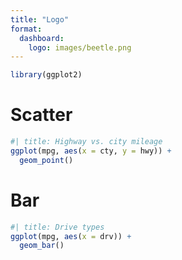 ```yaml
---
title: "Logo"
format: 
  dashboard:
    logo: images/beetle.png
---
```


```r
library(ggplot2)
```

# Scatter

```r
#| title: Highway vs. city mileage
ggplot(mpg, aes(x = cty, y = hwy)) +
  geom_point()
```

# Bar

```r
#| title: Drive types
ggplot(mpg, aes(x = drv)) +
  geom_bar()
```
